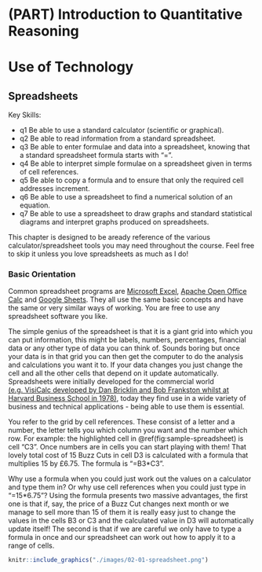 # (PART) Introduction to Quantitative Reasoning {-}

# Use of Technology

## Spreadsheets

Key Skills:

- q1 Be able to use a standard calculator (scientific or graphical). 
- q2 Be able to read information from a standard spreadsheet.
- q3 Be able to enter formulae and data into a spreadsheet, knowing that a standard spreadsheet formula starts with "=".
- q4 Be able to interpret simple formulae on a spreadsheet given in terms of cell references.
- q5 Be able to copy a formula and to ensure that only the required cell addresses increment.
- q6 Be able to use a spreadsheet to find a numerical solution of an equation.
- q7 Be able to use a spreadsheet to draw graphs and standard statistical diagrams and interpret graphs produced on spreadsheets.

This chapter is designed to be  aready reference of the various calculator/spreadsheet tools you may need throughout the course. Feel free to skip it unless you love spreadsheets as much as I do!

### Basic Orientation

Common spreadsheet programs are [Microsoft Excel](https://office.live.com/start/Excel.aspx), [Apache Open Office Calc](https://www.openoffice.org/) and [Google Sheets](https://www.google.com/sheets/about/). They all use the same basic concepts and have the same or very similar ways of working. You are free to use any spreadsheet software you like.

The simple genius of the spreadsheet is that it is a giant grid into which you can put information, this might be labels, numbers, percentages, financial data or any other type of data you can think of. Sounds boring but once your data is in that grid you can then get the computer to do the analysis and calculations you want it to. If your data changes you just change the cell and all the other cells that depend on it update automatically. Spreadsheets were initially developed for the commercial world [(e.g. VisiCalc developed by Dan Bricklin and Bob Frankston whilst at Harvard Business School in 1978)](http://news.harvard.edu/gazette/story/2012/03/a-vision-of-the-computing-future/), today they find use in a wide variety of business and technical applications - being able to use them is essential.

You refer to the grid by cell references. These consist of a letter and a number, the letter tells you which column you want and the number which row. For example: the highlighted cell in \@ref(fig:sample-spreadsheet) is cell "C3". Once numbers are in cells you can start playing with them! That lovely total cost of 15 Buzz Cuts in cell D3 is calculated with a formula that multiplies 15 by £6.75. The formula is "=B3*C3". 

Why use a formula when you could just work out the values on a calculator and type them in? Or why use cell references when you could just type in "=15*6.75"? Using the formula presents two massive advantages, the first one is that if, say, the price of a Buzz Cut changes next month or we manage to sell more than 15 of them it is really easy just to change the values in the cells B3 or C3 and the calculated value in D3 will automatically update itself! The second is that if we are careful we only have to type a formula in once and our spreadsheet can work out how to apply it to a range of cells.

```r
knitr::include_graphics("./images/02-01-spreadsheet.png")
```
